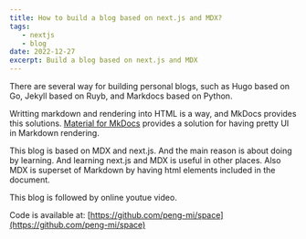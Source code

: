 ```yaml
---
title: How to build a blog based on next.js and MDX?
tags:
   - nextjs
   - blog
date: 2022-12-27
excerpt: Build a blog based on next.js and MDX 
---
```


There are several way for building personal blogs, such as Hugo based on Go, Jekyll based on Ruyb,
and Markdocs based on Python.

Writting markdown and rendering into HTML is a way, and MkDocs provides this solutions.
[Material for MkDocs](https://squidfunk.github.io/mkdocs-material/) provides a solution for having pretty UI in Markdown rendering.

This blog is based on MDX and next.js.
And the main reason is about doing by learning. And learning next.js and MDX is useful in other places.
Also MDX is superset of Markdown by having html elements included in the document.


This blog is followed by online youtue video.
<YouTube id="J_0SBJMxmcw" />

Code is available at: [https://github.com/peng-mi/space](https://github.com/peng-mi/space)
